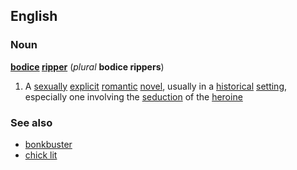 ==English==
===Noun===
'''[[bodice]] [[ripper]]''' (''plural'' '''bodice rippers''')
{{wikipedia}}
#A [[sexually]] [[explicit]] [[romantic]] [[novel]], usually in a [[historical]] [[setting]], especially one involving the [[seduction]] of the [[heroine]]

===See also===
*[[bonkbuster]]
*[[chick lit]]